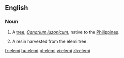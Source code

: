 ==English==

===Noun===
{{wikipedia}}
{{en-noun}}

# A [[tree]], ''[[Canarium luzonicum]]'', native to the [[Philippines]].
# {{uncountable}} A resin harvested from the elemi tree.

[[fr:elemi]]
[[hu:elemi]]
[[pt:elemi]]
[[vi:elemi]]
[[zh:elemi]]